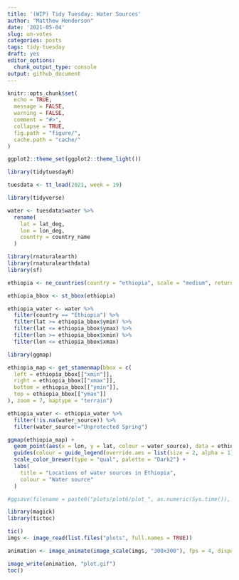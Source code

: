 ```yaml
---
title: '(WIP) Tidy Tuesday: Water Sources'
author: "Matthew Henderson"
date: '2021-05-04'
slug: un-votes
categories: posts
tags: tidy-tuesday
draft: yes
editor_options:
  chunk_output_type: console
output: github_document
---
```


```r
knitr::opts_chunk$set(
  echo = TRUE,
  message = FALSE,
  warning = FALSE,
  comment = "#>",
  collapse = TRUE,
  fig.path = "figure/",
  cache.path = "cache/"
)

ggplot2::theme_set(ggplot2::theme_light())
```

```r
library(tidytuesdayR)

tuesdata <- tt_load(2021, week = 19)
```

```r
library(tidyverse)

water <- tuesdata$water %>%
  rename(
    lat = lat_deg,
    lon = lon_deg,
    country = country_name
  )
```

```r
library(rnaturalearth)
library(rnaturalearthdata)
library(sf)

ethiopia <- ne_countries(country = "ethiopia", scale = "medium", returnclass = "sf")

ethiopia_bbox <- st_bbox(ethiopia)

ethiopia_water <- water %>%
  filter(country == "Ethiopia") %>%
  filter(lat >= ethiopia_bbox$ymin) %>%
  filter(lat <= ethiopia_bbox$ymax) %>%
  filter(lon >= ethiopia_bbox$xmin) %>%
  filter(lon <= ethiopia_bbox$xmax)
```

```r
library(ggmap)

ethiopia_map <- get_stamenmap(bbox = c(
  left = ethiopia_bbox[["xmin"]],
  right = ethiopia_bbox[["xmax"]],
  bottom = ethiopia_bbox[["ymin"]],
  top = ethiopia_bbox[["ymax"]]
), zoom = 7, maptype = "terrain")
```

```r
ethiopia_water <- ethiopia_water %>%
  filter(!is.na(water_source)) %>%
  filter(water_source!="Unprotected Spring")
```


```r
ggmap(ethiopia_map) +
  geom_point(aes(x = lon, y = lat, colour = water_source), data = ethiopia_water, size = .2, alpha = .2) +
  guides(colour = guide_legend(override.aes = list(size = 2, alpha = 1))) +
  scale_color_brewer(type = "qual", palette = "Dark2") +
  labs(
    title = "Locations of water sources in Ethiopia",
    colour = "Water source"
  )

#ggsave(filename = paste0("plots/plot6/plot_", as.numeric(Sys.time()), ".png"))
```


```r
library(magick)
library(tictoc)

tic()
imgs <- image_read(list.files("plots", full.names = TRUE))

animation <- image_animate(image_scale(imgs, "300x300"), fps = 4, dispose = "previous")

image_write(animation, "plot.gif")
toc()
```
